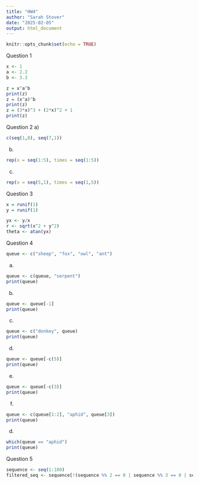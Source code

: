 ```yaml
---
title: "HW4"
author: "Sarah Stover"
date: "2025-02-05"
output: html_document
---
```

```r
knitr::opts_chunk$set(echo = TRUE)
```

Question 1

```r
x <- 1
a <- 2.2 
b <- 3.3

z = x^a^b 
print(z) 
z = (x^a)^b
print(z) 
z = (3*x)^3 + (2*x)^2 + 1
print(z) 

```
Question 2 
a) 
```r
c(seq(1,8), seq(7,1))
```
b) 
```r
rep(x = seq(1:5), times = seq(1:5))  
```
c) 
```r
rep(x = seq(5,1), times = seq(1,5))
```

Question 3
```r
x = runif(1)
y = runif(1) 

yx <- y/x
r <- sqrt(x^2 + y^2)
theta <- atan(yx) 

```

Question 4
```r
queue <- c("sheep", "fox", "owl", "ant")

```
a) 
```r
queue <- c(queue, "serpent")
print(queue)

```
b)
```r
queue <- queue[-1]
print(queue)
```
c)
```r
queue <- c("donkey", queue)
print(queue)
```
d)
```r
queue <- queue[-c(5)]
print(queue)
```
e)
```r
queue <- queue[-c(3)]
print(queue)
```
f) 
```r
queue <- c(queue[1:2], "aphid", queue[3])
print(queue)
```
d)
```r
which(queue == "aphid")
print(queue)
```
Question 5
```r
sequence <- seq(1:100)
filtered_seq <- sequence[!(sequence %% 2 == 0 | sequence %% 3 == 0 | sequence %% 7 == 0)]

```
